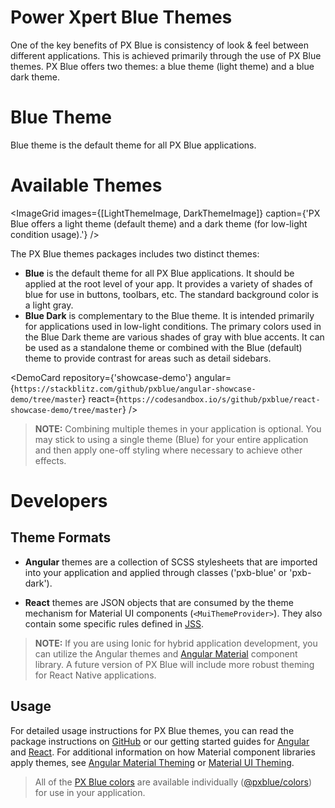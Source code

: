 
<!-- KEYWORDS: design style theme -->

# Power Xpert Blue Themes

One of the key benefits of PX Blue is consistency of look & feel between different applications. This is achieved primarily through the use of PX Blue themes. PX Blue offers two themes: a blue theme (light theme) and a blue dark theme.

<div style={REGULAR_WIDTH_STYLE}>
    <MaterialDesignDescription
        title={'Material Theming Overview'}
        description={`Material Design's brief introduction to theming.`}
        url={'https://material.io/design/material-theming/overview.html#'}
    />
    <MaterialDesignDescription
        title={'Dark Theme'}
        url={'https://material.io/design/color/dark-theme.html'}
        description={`Material Design's dark theme guide.`}
        style={{ marginRight: 0 }}
    />
</div>
<ThemeBrowser />
<Divider />

# Blue Theme

Blue theme is the default theme for all PX Blue applications.

# Available Themes

<ImageGrid
    images={[LightThemeImage, DarkThemeImage]}
    caption={'PX Blue offers a light theme (default theme) and a dark theme (for low-light condition usage).'}
/>

The PX Blue themes packages includes two distinct themes:

-   **Blue** is the default theme for all PX Blue applications. It should be applied at the root level of your app. It provides a variety of shades of blue for use in buttons, toolbars, etc. The standard background color is a light gray.
-   **Blue Dark** is complementary to the Blue theme. It is intended primarily for applications used in low-light conditions. The primary colors used in the Blue Dark theme are various shades of gray with blue accents. It can be used as a standalone theme or combined with the Blue (default) theme to provide contrast for areas such as detail sidebars.

<DemoCard
    repository={'showcase-demo'}
    angular={`https://stackblitz.com/github/pxblue/angular-showcase-demo/tree/master`}
    react={`https://codesandbox.io/s/github/pxblue/react-showcase-demo/tree/master`}
/>

> **NOTE:** Combining multiple themes in your application is optional. You may stick to using a single theme (Blue) for your entire application and then apply one-off styling where necessary to achieve other effects.

<Divider />

# Developers

## Theme Formats

-   **Angular** themes are a collection of SCSS stylesheets that are imported into your application and applied through classes ('pxb-blue' or 'pxb-dark').

-   **React** themes are JSON objects that are consumed by the theme mechanism for Material UI components (`<MuiThemeProvider>`). They also contain some specific rules defined in [JSS](https://material-ui.com/customization/css-in-js/).

> **NOTE:** If you are using Ionic for hybrid application development, you can utilize the Angular themes and [Angular Material](https://material.angular.io/components/categories) component library. A future version of PX Blue will include more robust theming for React Native applications.

## Usage

For detailed usage instructions for PX Blue themes, you can read the package instructions on [GitHub](https://github.com/pxblue/themes#px-blue-themes-for-eaton-applications) or our getting started guides for [Angular](/development/frameworks-web/angular) and [React](/development/frameworks-web/react). For additional information on how Material component libraries apply themes, see [Angular Material Theming](https://material.angular.io/guide/theming) or [Material UI Theming](https://material-ui.com/customization/themes/).

> All of the [PX Blue colors](/style/color) are available individually ([@pxblue/colors](https://www.npmjs.com/package/@pxblue/colors)) for use in your application.
